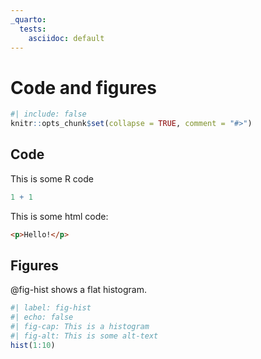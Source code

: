 ```yaml
---
_quarto:
  tests:
    asciidoc: default
---
```


# Code and figures {#sec-code-and-figures}

```r
#| include: false
knitr::opts_chunk$set(collapse = TRUE, comment = "#>")
```

## Code {#sec-code}

This is some R code

```r
1 + 1
```

This is some html code:

``` html
<p>Hello!</p>
```

## Figures

@fig-hist shows a flat histogram.

```r
#| label: fig-hist
#| echo: false
#| fig-cap: This is a histogram
#| fig-alt: This is some alt-text
hist(1:10)
```